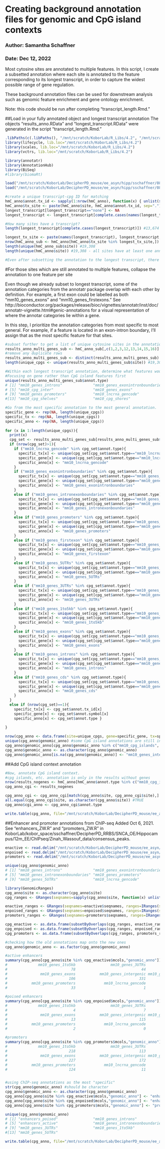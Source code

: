 # Creating background annotation files for genomic and CpG island contexts
### Author: Samantha Schaffner
### Date: Dec 12, 2022

Most cytosine sites are annotated to multiple features. In this script, I create a subsetted annotation where each site is annotated to the feature corresponding to its longest transcript, in order to capture the widest possible range of gene regulation.

These background annotation files can be used for downstream analysis such as genomic feature enrichment and gene ontology enrichment.

Note: this code should be run after completing "transcript_length.Rmd."

##Load in your fully annotated object and longest transcript annotation
The objects "results_anno.RData" and "longest_transcript.RData" were generated in the script "transcript_length.Rmd."
```r
.libPaths(c(.libPaths(), "/mnt/scratch/KoborLab/R_Libs/4.2", "/mnt/scratch/KoborLab/Personal_Folders/sschaffner/Rstudio/R/x86_64-pc-linux-gnu-library/4.0/"))
library(lifecycle, lib.loc="/mnt/scratch/KoborLab/R_Libs/4.2")
library(scales, lib.loc="/mnt/scratch/KoborLab/R_Libs/4.2")
library(vctrs, lib.loc="/mnt/scratch/KoborLab/R_Libs/4.2")

library(annotatr)
library(AnnotationHub)
library(BiSeq)
#library(biomaRt)

load("/mnt/scratch/KoborLab/DecipherPD_mouse/ee_asyn/hipp/sschaffner/082022/5-methdiff_DNAm_DNAhm/preprocessing/hydroxy/CpG/hmC_anno_CpG.RData")
load("/mnt/scratch/KoborLab/DecipherPD_mouse/ee_asyn/hipp/sschaffner/082022/5-methdiff_DNAm_DNAhm/preprocessing/hydroxy/CpG/longest_transcript_hmC_CpG.RData")

#create a unique transcript-cpg ID for matching
hmC_anno$annot.tx_id <- sapply(1:nrow(hmC_anno), function(x) { unlist(strsplit(hmC_anno$annot.tx_id[x], split="\\."))[1]})
hmC_anno$tx_site <- paste(hmC_anno$site, hmC_anno$annot.tx_id, sep=".")
longest_transcript[longest_transcript=="none"] <- NA
longest_transcript <- longest_transcript[complete.cases(names(longest_transcript))]

#How many sites have a transcript?
length(longest_transcript[complete.cases(longest_transcript)]) #13,674

longest_tx_site <- paste(names(longest_transcript), longest_transcript, sep=".")
nrow(hmC_anno_sub <- hmC_anno[hmC_anno$tx_site %in% longest_tx_site,]) #30,898
length(unique(hmC_anno_sub$site)) #19,308
length(unique(hmC_anno$site)) #19,308 - all sites have at least one annotation

#Even after subsetting the annotation to the longest transcript, there are multiple features annotated per site.
```

#For those sites which are still annotated to multiple features, collapse the annotation to one feature per site

Even though we already subset to longest transcript, some of the annotation categories from the annotatr package overlap with each other by definition. For example, a first exon could be labelled as both "mm10_genes_exons" and "mm10_genes_firstexons." See http://bioconductor.org/packages/release/bioc/vignettes/annotatr/inst/doc/annotatr-vignette.html#genic-annotations for a visual representation of where the annotar categories lie within a gene.

In this step, I prioritize the annotation categories from most specific to most general. For example, if a feature is located in an exon-intron boundary, I'll assign that as the most specific feature for that sites.
```r
#subset further to get a list of unique cytosine sites in the annotation
results_anno_multi_genes_sub <- hmC_anno_sub[,c(1,2,3,12,13,14,15,16)]
#remove any duplicate rows
results_anno_multi_genes_sub <- distinct(results_anno_multi_genes_sub)
length(unique_cpgs <- unique(results_anno_multi_genes_sub$site)) #19,308

#Within each longest transcript annotation, determine what features would over-ride each other...
#Focusing on gene rather than CpG island features first
unique(results_anno_multi_genes_sub$annot.type)
# [1] "mm10_genes_introns"              "mm10_genes_exonintronboundaries" "mm10_genes_intronexonboundaries" "mm10_genes_intergenic"          
# [5] "mm10_cpg_inter"                  "mm10_genes_exons"                "mm10_genes_3UTRs"                "mm10_genes_firstexons"          
# [9] "mm10_genes_promoters"            "mm10_lncrna_gencode"             "mm10_genes_1to5kb"               "mm10_genes_5UTRs"               
#[13] "mm10_cpg_shelves"                "mm10_cpg_shores"                 "mm10_cpg_islands"       

#Go from the most specific annotation to the most general annotation.
specific_gene <- rep(NA, length(unique_cpgs))
specific_tx <- rep(NA, length(unique_cpgs))
specific_anno <- rep(NA, length(unique_cpgs))
  
for (x in 1:length(unique_cpgs)){
  print(x)
  cpg_set <- results_anno_multi_genes_sub[results_anno_multi_genes_sub$site==unique_cpgs[x],]
  if (nrow(cpg_set)>1){
    if ("mm10_lncrna_gencode" %in% cpg_set$annot.type){
      specific_tx[x] <- unique(cpg_set[cpg_set$annot.type=="mm10_lncrna_gencode","annot.tx_id"])
      specific_gene[x] <- unique(cpg_set[cpg_set$annot.type=="mm10_lncrna_gencode","annot.symbol"])
      specific_anno[x] <- "mm10_lncrna_gencode"
    }
    if ("mm10_genes_exonintronboundaries" %in% cpg_set$annot.type){
      specific_tx[x] <- unique(cpg_set[cpg_set$annot.type=="mm10_genes_exonintronboundaries","annot.tx_id"])
      specific_gene[x] <- unique(cpg_set[cpg_set$annot.type=="mm10_genes_exonintronboundaries","annot.symbol"])
      specific_anno[x] <- "mm10_genes_exonintronboundaries"
    }
    else if ("mm10_genes_intronexonboundaries" %in% cpg_set$annot.type){
      specific_tx[x] <- unique(cpg_set[cpg_set$annot.type=="mm10_genes_intronexonboundaries","annot.tx_id"])
      specific_gene[x] <- unique(cpg_set[cpg_set$annot.type=="mm10_genes_intronexonboundaries","annot.symbol"])
      specific_anno[x] <- "mm10_genes_intronexonboundaries"
    }
    else if ("mm10_genes_promoters" %in% cpg_set$annot.type){
      specific_tx[x] <- unique(cpg_set[cpg_set$annot.type=="mm10_genes_promoters","annot.tx_id"])
      specific_gene[x] <- unique(cpg_set[cpg_set$annot.type=="mm10_genes_promoters","annot.symbol"])
      specific_anno[x] <- "mm10_genes_promoters"
    }
    else if ("mm10_genes_firstexon" %in% cpg_set$annot.type){
      specific_tx[x] <- unique(cpg_set[cpg_set$annot.type=="mm10_genes_firstexon","annot.tx_id"])
      specific_gene[x] <- unique(cpg_set[cpg_set$annot.type=="mm10_genes_firstexon","annot.symbol"])
      specific_anno[x] <- "mm10_genes_firstexon"
    }
    else if ("mm10_genes_5UTRs" %in% cpg_set$annot.type){
      specific_tx[x] <- unique(cpg_set[cpg_set$annot.type=="mm10_genes_5UTRs","annot.tx_id"])
      specific_gene[x] <- unique(cpg_set[cpg_set$annot.type=="mm10_genes_5UTRs","annot.symbol"])
      specific_anno[x] <- "mm10_genes_5UTRs"
    }
    else if ("mm10_genes_3UTRs" %in% cpg_set$annot.type){
      specific_tx[x] <- unique(cpg_set[cpg_set$annot.type=="mm10_genes_3UTRs","annot.tx_id"])
      specific_gene[x] <- unique(cpg_set[cpg_set$annot.type=="mm10_genes_3UTRs","annot.symbol"])
      specific_anno[x] <- "mm10_genes_3UTRs"
    }
    else if ("mm10_genes_1to5kb" %in% cpg_set$annot.type){
      specific_tx[x] <- unique(cpg_set[cpg_set$annot.type=="mm10_genes_1to5kb","annot.tx_id"])
      specific_gene[x] <- unique(cpg_set[cpg_set$annot.type=="mm10_genes_1to5kb","annot.symbol"])
      specific_anno[x] <- "mm10_genes_1to5kb"
    }
    else if ("mm10_genes_exons" %in% cpg_set$annot.type){
      specific_tx[x] <- unique(cpg_set[cpg_set$annot.type=="mm10_genes_exons","annot.tx_id"])
      specific_gene[x] <- unique(cpg_set[cpg_set$annot.type=="mm10_genes_exons","annot.symbol"])
      specific_anno[x] <- "mm10_genes_exons"
    }
    else if ("mm10_genes_introns" %in% cpg_set$annot.type){
      specific_tx[x] <- unique(cpg_set[cpg_set$annot.type=="mm10_genes_introns","annot.tx_id"])
      specific_gene[x] <- unique(cpg_set[cpg_set$annot.type=="mm10_genes_introns","annot.symbol"])
      specific_anno[x] <- "mm10_genes_introns"
    }
    else if ("mm10_genes_cds" %in% cpg_set$annot.type){
      specific_tx[x] <- unique(cpg_set[cpg_set$annot.type=="mm10_genes_cds","annot.tx_id"])
      specific_gene[x] <- unique(cpg_set[cpg_set$annot.type=="mm10_genes_cds","annot.symbol"])
      specific_anno[x] <- "mm10_genes_cds"
    }
  }
  else if (nrow(cpg_set)==1){ 
    specific_tx[x] <- cpg_set$annot.tx_id[x]
    specific_gene[x] <- cpg_set$annot.symbol[x]
    specific_anno[x] <- cpg_set$annot.type }
  
}

nrow(cpg_anno <- data.frame(site=unique_cpgs, gene=specific_gene, tx=specific_tx, genomic_anno=specific_anno)) #19,308
unique(cpg_anno$genomic_anno) #some CpG island annotations are still in there; these would be intergenic sites (above loop would catch any other gene-associated annotations present)
cpg_anno$genomic_anno[cpg_anno$genomic_anno %in% c("mm10_cpg_islands", "mm10_cpg_shores","mm10_cpg_shelves","mm10_cpg_inter")] <- NA
cpg_anno$genomic_anno <- as.character(cpg_anno$genomic_anno)
cpg_anno$genomic_anno[is.na(cpg_anno$genomic_anno)] <- "mm10_genes_intergenic"
```

##Add CpG island context annotation
```r
#Now, annotate CpG island context.
#cpg islands, etc. annotation is only in the results without genes
nrow(results_nogenes <- hmC_anno[hmC_anno$annot.type %in% c("mm10_cpg_inter", "mm10_cpg_islands", "mm10_cpg_shelves", "mm10_cpg_shores"),]) #19,308
cpg_anno_cgi <- results_nogenes

cpg_anno_cgi <- cpg_anno_cgi[match(cpg_anno$site, cpg_anno_cgi$site),]
all.equal(cpg_anno_cgi$site, as.character(cpg_anno$site)) #TRUE
cpg_anno$cgi_anno <- cpg_anno_cgi$annot.type

write.table(cpg_anno, file="/mnt/scratch/KoborLab/DecipherPD_mouse/ee_asyn/hipp/sschaffner/082022/5-methdiff_DNAm_DNAhm/preprocessing/hydroxy/CpG/cpg_anno_hmC.txt", sep="\t")
```

##Enhancer and promoter annotations from ChIP-seq
Added Oct 6, 2021. See "enhancers_ZW.R" and "promoters_ZW.R" in KoborLab/kobor_space/sschaffner/DecipherPD_RRBS/SNCA_OE/Hippocampus/12m_EE/ChIPseq/Zinah_Wassouf_data/consensus_peaks.
```r
enactive <- read.delim("/mnt/scratch/KoborLab/DecipherPD_mouse/ee_asyn/hipp/sschaffner/7-ChIPseq/Zinah_Wassouf_data/consensus_peaks/enhancers_active.txt")
enpoised <- read.delim("/mnt/scratch/KoborLab/DecipherPD_mouse/ee_asyn/hipp/sschaffner/7-ChIPseq/Zinah_Wassouf_data/consensus_peaks/enhancers_poised.txt")
promoters <- read.delim("/mnt/scratch/KoborLab/DecipherPD_mouse/ee_asyn/hipp/sschaffner/7-ChIPseq/Zinah_Wassouf_data/consensus_peaks/promoters.txt")

unique(cpg_anno$genomic_anno)
# [1] "mm10_genes_introns"              "mm10_genes_exonintronboundaries" "mm10_genes_intergenic"           "mm10_genes_exons"               
# [5] "mm10_genes_intronexonboundaries" "mm10_genes_promoters"            "mm10_genes_3UTRs"                "mm10_genes_1to5kb"              
# [9] "mm10_genes_5UTRs"                "mm10_lncrna_gencode"          

library(GenomicRanges)
cpg_anno$site <- as.character(cpg_anno$site)
cpg_ranges <- GRanges(seqnames=sapply(cpg_anno$site, function(x) unlist(strsplit(x, split=": "))[1]), ranges=IRanges(start=as.numeric(sapply(cpg_anno$site, function(x) unlist(strsplit(x, split=": "))[2])), end=as.numeric(sapply(cpg_anno$site, function(x) unlist(strsplit(x, split=": "))[2]))), mcols=cpg_anno$site)

enactive_ranges <- GRanges(seqnames=enactive$seqnames, ranges=IRanges(start=enactive$start, end=enactive$end))
enpoised_ranges <- GRanges(seqnames=enpoised$seqnames, ranges=IRanges(start=enpoised$start, end=enpoised$end))
promoters_ranges <- GRanges(seqnames=promoters$seqnames, ranges=IRanges(start=promoters$start, end=promoters$end))

cpg_enactive <- as.data.frame(subsetByOverlaps(cpg_ranges, enactive_ranges))
cpg_enpoised <- as.data.frame(subsetByOverlaps(cpg_ranges, enpoised_ranges))
cpg_promoters <- as.data.frame(subsetByOverlaps(cpg_ranges, promoters_ranges))

#checking how the old annotations map onto the new ones
cpg_anno$genomic_anno <- as.factor(cpg_anno$genomic_anno)

#active enhancers
summary(cpg_anno[cpg_anno$site %in% cpg_enactive$mcols,"genomic_anno"])
#              mm10_genes_1to5kb                mm10_genes_3UTRs                mm10_genes_5UTRs mm10_genes_exonintronboundaries 
#                             78                              44                               2                             331 
#               mm10_genes_exons           mm10_genes_intergenic mm10_genes_intronexonboundaries              mm10_genes_introns 
#                            106                             331                             107                            1443 
#           mm10_genes_promoters             mm10_lncrna_gencode 
#                             33                               1 

#poised enhancers
summary(cpg_anno[cpg_anno$site %in% cpg_enpoised$mcols,"genomic_anno"])
#              mm10_genes_1to5kb                mm10_genes_3UTRs                mm10_genes_5UTRs mm10_genes_exonintronboundaries 
#                              4                               7                               3                              65 
#               mm10_genes_exons           mm10_genes_intergenic mm10_genes_intronexonboundaries              mm10_genes_introns 
#                             13                             115                               5                             237 
#           mm10_genes_promoters             mm10_lncrna_gencode 
#                              2                               0 

#promoters
summary(cpg_anno[cpg_anno$site %in% cpg_promoters$mcols,"genomic_anno"])
#              mm10_genes_1to5kb                mm10_genes_3UTRs                mm10_genes_5UTRs mm10_genes_exonintronboundaries 
#                            218                             113                              11                             503 
#               mm10_genes_exons           mm10_genes_intergenic mm10_genes_intronexonboundaries              mm10_genes_introns 
#                            227                             172                             159                             710 
#           mm10_genes_promoters             mm10_lncrna_gencode 
#                            124                              11 


#using ChIP-seq annotations as the most "specific"
str(cpg_anno$genomic_anno) #should be character
cpg_anno$genomic_anno <- as.character(cpg_anno$genomic_anno)
cpg_anno[cpg_anno$site %in% cpg_enactive$mcols,"genomic_anno"] <- "enhancers_active"
cpg_anno[cpg_anno$site %in% cpg_enpoised$mcols,"genomic_anno"] <- "enhancers_poised"
cpg_anno[cpg_anno$site %in% cpg_promoters$mcols,"genomic_anno"] <- "promoters_active"

unique(cpg_anno$genomic_anno)
# [1] "enhancers_poised"                "mm10_genes_introns"              "mm10_genes_exonintronboundaries" "mm10_genes_intergenic"          
# [5] "enhancers_active"                "mm10_genes_intronexonboundaries" "promoters_active"                "mm10_genes_promoters"           
# [9] "mm10_genes_3UTRs"                "mm10_genes_1to5kb"               "mm10_genes_exons"                "mm10_lncrna_gencode"            
#[13] "mm10_genes_5UTRs"        

write.table(cpg_anno, file="/mnt/scratch/KoborLab/DecipherPD_mouse/ee_asyn/hipp/sschaffner/082022/5-methdiff_DNAm_DNAhm/preprocessing/hydroxy/CpG/cpg_anno_hmC_ChIP.txt", sep="\t")
```

